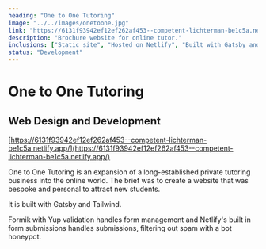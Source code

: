 ```yaml
---
heading: "One to One Tutoring"
image: "../../images/onetoone.jpg"
link: "https://6131f93942ef12ef262af453--competent-lichterman-be1c5a.netlify.app/"
description: "Brochure website for online tutor."
inclusions: ["Static site", "Hosted on Netlify", "Built with Gatsby and Tailwind"]
status: "Development"
---
```

# One to One Tutoring

## Web Design and Development

[https://6131f93942ef12ef262af453--competent-lichterman-be1c5a.netlify.app/](https://6131f93942ef12ef262af453--competent-lichterman-be1c5a.netlify.app/)

One to One Tutoring is an expansion of a long-established private tutoring business into the online world. The brief was to create a website that was bespoke and personal to attract new students.

It is built with Gatsby and Tailwind.

Formik with Yup validation handles form management and Netlify's built in form submissions handles submissions, filtering out spam with a bot honeypot. 
